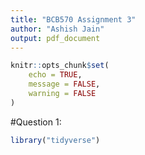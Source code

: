 ```yaml
---
title: "BCB570 Assignment 3"
author: "Ashish Jain"
output: pdf_document
---
```


```r
knitr::opts_chunk$set(
    echo = TRUE,
    message = FALSE,
    warning = FALSE
)
```

#Question 1:

```r
library("tidyverse")

```